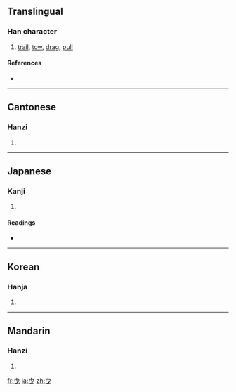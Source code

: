 {{also|曵}}
==Translingual==

===Han character===
{{Han char|rn=73|rad=曰|as=02|sn=6|four=5000<sub>6</sub>|canj=中田心 (LWP)}}

# [[trail]], [[tow]], [[drag]], [[pull]]

====References====
* {{Han ref|kx=0502.040|dkj=14282|dj=0874.010|hdz=21486.050|uh=66F3|ud=26355|bh=A6B2|bd=42674}}

----

==Cantonese==

===Hanzi===
{{yue-hanzi|jyut=|y=yai6}}

# {{defn|Cantonese|sort=曰02}}

----

==Japanese==

===Kanji===
{{ja-kanji|grade=|rs=曰02}}

# {{defn|Japanese|sort=曰02}}

====Readings====
* {{ja-readings|on=[[えい]] (ei)|kun=[[ひく]] (hiku)}}

----

==Korean==

===Hanja===
{{ko-hanja|hangeul=예|eumhun=|rv=ye|mr=ye|y=yey}}

# {{defn|Korean|sort=曰02}}

----

==Mandarin==

===Hanzi===
{{cmn-hanzi|pin=[[yè]] ([[ye4]]), [[yì]] ([[yi4]])|wg=yeh<sup>4</sup>, i<sup>4</sup>}}

# {{defn|Mandarin|sort=曰02}}

[[fr:曳]]
[[ja:曳]]
[[zh:曳]]